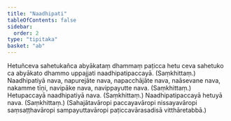 ```yaml
---
title: "Naadhipati"
tableOfContents: false
sidebar:
  order: 2
type: "tipitaka"
basket: "ab"
---
```



<DynamicBreadcrumb />

<Division number="65">

<Paragraph number="1394">
Hetuñceva sahetukañca abyākataṃ dhammaṃ paṭicca hetu ceva sahetuko ca abyākato dhammo uppajjati naadhipatipaccayā. (Saṃkhittaṃ.)
</Paragraph>

</Division>
<Division number="66">

<Paragraph number="1395">
Naadhipatiyā nava, napurejāte nava, napacchājāte nava, naāsevane nava, nakamme tīṇi, navipāke nava, navippayutte nava. (Saṃkhittaṃ.)
</Paragraph>

<Paragraph number="1396">
Hetupaccayā naadhipatiyā nava. (Saṃkhittaṃ.)
</Paragraph>

<Paragraph number="1397">
Naadhipatipaccayā hetuyā nava. (Saṃkhittaṃ.)
</Paragraph>

<Paragraph number="1398">
(Sahajātavāropi paccayavāropi nissayavāropi saṃsaṭṭhavāropi sampayuttavāropi paṭiccavārasadisā vitthāretabbā.)
</Paragraph>
</Division>